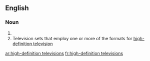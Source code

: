 ==English==

===Noun===
{{head|en}}

# {{plural of|high-definition television}}
# Television sets that employ one or more of the formats for [[high-definition television]]

[[ar:high-definition televisions]]
[[fr:high-definition televisions]]